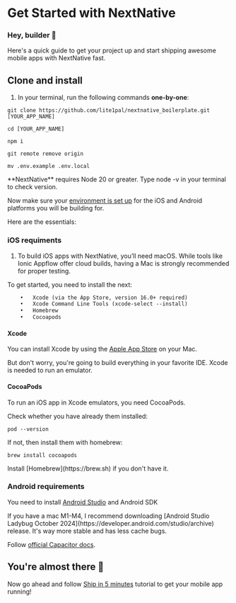 
# Get Started with NextNative

### Hey, builder 👋

Here's a quick guide to get your project up and start shipping awesome mobile apps with NextNative fast.

## Clone and install

1. In your terminal, run the following commands **one-by-one**:

```shell
git clone https://github.com/lite1pal/nextnative_boilerplate.git [YOUR_APP_NAME]

cd [YOUR_APP_NAME]

npm i

git remote remove origin

mv .env.example .env.local
```

<Callout type="info">
  **NextNative** requires Node 20 or greater. Type node -v in your terminal to
  check version.
</Callout>

Now make sure your [environment is set up](https://capacitorjs.com/docs/getting-started/environment-setup)
for the iOS and Android platforms you will be building for.

Here are the essentials:

### iOS requiments

1.  To build iOS apps with NextNative, you’ll need macOS. While tools like Ionic Appflow offer cloud builds, having a Mac is strongly recommended for proper testing.

To get started, you need to install the next:

```txt
	•	Xcode (via the App Store, version 16.0+ required)
	•	Xcode Command Line Tools (xcode-select --install)
	•	Homebrew
	•	Cocoapods
```

#### Xcode

You can install Xcode by using the [Apple App Store](https://www.google.com/url?sa=t&source=web&rct=j&opi=89978449&url=https://apps.apple.com/us/app/xcode/id497799835%3Fmt%3D12&ved=2ahUKEwib2urfodyMAxXKJxAIHWbUIrMQFnoECAkQAQ&usg=AOvVaw2fEvMbfRtGhB4SPHYB54NX) on your Mac.

But don't worry, you're going to build everything in your favorite IDE. Xcode is needed to run an emulator.

#### CocoaPods

To run an iOS app in Xcode emulators, you need CocoaPods.

Check whether you have already them installed:

```shell
pod --version
```

If not, then install them with homebrew:

```shell
brew install cocoapods
```

<Callout type="info">
  Install [Homebrew](https://brew.sh) if you don't have it.
</Callout>

<br />

### Android requirements

You need to install [Android Studio](https://developer.android.com/studio) and Android SDK

<Callout type="info">
  If you have a mac M1-M4, I recommend downloading [Android Studio Ladybug
  October 2024](https://developer.android.com/studio/archive) release. It's way
  more stable and has less cache bugs.
</Callout>

Follow [official Capacitor docs](https://capacitorjs.com/docs/getting-started/environment-setup#android-requirements).

## You're almost there 🚀

Now go ahead and follow [Ship in 5 minutes](/tutorials/ship-in-5-minutes) tutorial to get your mobile app running!
